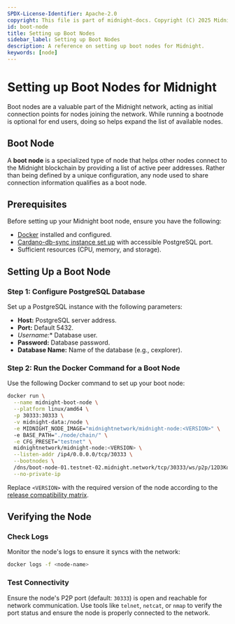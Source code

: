 ```yaml
---
SPDX-License-Identifier: Apache-2.0
copyright: This file is part of midnight-docs. Copyright (C) 2025 Midnight Foundation. Licensed under the Apache License, Version 2.0 (the "License"); You may not use this file except in compliance with the License. You may obtain a copy of the License at http://www.apache.org/licenses/LICENSE-2.0 Unless required by applicable law or agreed to in writing, software distributed under the License is distributed on an "AS IS" BASIS, WITHOUT WARRANTIES OR CONDITIONS OF ANY KIND, either express or implied. See the License for the specific language governing permissions and limitations under the License.
id: boot-node
title: Setting up Boot Nodes
sidebar_label: Setting up Boot Nodes
description: A reference on setting up boot nodes for Midnight.
keywords: [node]
---
```


# Setting up Boot Nodes for Midnight

Boot nodes are a valuable part of the Midnight network, acting as initial connection points for nodes joining the network. While running a bootnode is optional for end users, doing so helps expand the list of available nodes.

## Boot Node

A **boot node** is a specialized type of node that helps other nodes connect to the Midnight blockchain by providing a list of active peer addresses. Rather than being defined by a unique configuration, any node used to share connection information qualifies as a boot node.

## Prerequisites

Before setting up your Midnight boot node, ensure you have the following:

* [Docker](https://docs.docker.com/engine/install/) installed and configured.
* [Cardano-db-sync instance set up](./cardano-db-sync) with accessible PostgreSQL port.
* Sufficient resources (CPU, memory, and storage).

## Setting Up a Boot Node

### Step 1: Configure PostgreSQL Database

Set up a PostgreSQL instance with the following parameters:

* **Host:** PostgreSQL server address.
* **Port:** Default 5432.
* *Username:** Database user.
* **Password:** Database password.
* **Database Name:** Name of the database (e.g., cexplorer).

### Step 2: Run the Docker Command for a Boot Node

Use the following Docker command to set up your boot node:

```bash
docker run \
  --name midnight-boot-node \
  --platform linux/amd64 \
  -p 30333:30333 \
  -v midnight-data:/node \
  -e MIDNIGHT_NODE_IMAGE="midnightnetwork/midnight-node:<VERSION>" \ 
  -e BASE_PATH="./node/chain/" \
  -e CFG_PRESET="testnet" \
  midnightnetwork/midnight-node:<VERSION> \
  --listen-addr /ip4/0.0.0.0/tcp/30333 \
  --bootnodes \
  /dns/boot-node-01.testnet-02.midnight.network/tcp/30333/ws/p2p/12D3KooWMjUq13USCvQR9Y6yFzYNYgTQBLNAcmc8psAuPx2UUdnB \
  --no-private-ip
```

Replace `<VERSION>` with the required version of the node according to the [release compatibility matrix](../../relnotes/support-matrix).

## Verifying the Node

### Check Logs

Monitor the node's logs to ensure it syncs with the network:

```bash
docker logs -f <node-name>
```

### Test Connectivity

Ensure the node's P2P port (default: `30333`) is open and reachable for network communication. Use tools like `telnet`, `netcat`, or `nmap` to verify the port status and ensure the node is properly connected to the network.